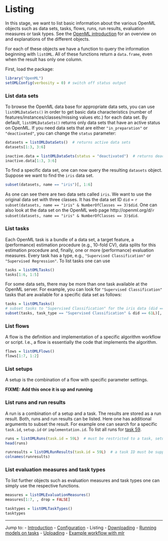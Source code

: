Listing
=======

In this stage, we want to list basic information about the various OpenML objects such as data sets, tasks, flows, runs, run results, evaluation measures or task types. See the [OpenML introduction](http://openml.org/guide) for an overview on and explanations of the different objects.

For each of these objects we have a function to query the information beginning with `listOML`. All of these functions return a `data.frame`, even when the result has only one column.

First, load the package:
```r
library("OpenML")
setOMLConfig(verbosity = 0) # switch off status output
```

### List data sets
To browse the OpenML data base for appropriate data sets, you can use `listOMLDataSets()`
in order to get basic data characteristics (number of features/instances/classes/missing values etc.)
for each data set. By default, `listOMLDataSets()` returns only data sets that have an active
status on OpenML. If you need data sets that are either `"in_preparation"` or `"deactivated"`,
you can change the `status` parameter:

```r
datasets = listOMLDataSets()  # returns active data sets
datasets[1:3, 3:6]

inactive.data = listOMLDataSets(status = "deactivated")  # returns deactivated data sets
inactive.data[1:3, 3:6]
```

To find a specific data set, one can now query the resulting `datasets` object. Suppose we want
to find the `iris` data set.

```r
subset(datasets, name == "iris")[, 1:6]
```

As one can see there are two data sets called `iris`. We want to use the original data set
with three classes. It has the data set ID `did` = `r subset(datasets, name == "iris" & NumberOfClasses == 3)$did`.
One can also look at the data set on the OpenML web page
http://openml.org/d/`r subset(datasets, name == "iris" & NumberOfClasses == 3)$did`.

### List tasks
Each OpenML task is a bundle of a data set, a target feature, a (performance) estimation procedure (e.g.,
10-fold CV), data splits for this estimation procedure and, finally, one or more (performance) evaluation measures.
Every task has a type, e.g., `"Supervised Classification"` or `"Supervised Regression"`. To list tasks one can use
```r
tasks = listOMLTasks()
tasks[1:6, 1:5]
```

For some data sets, there may be more than one task available at the OpenML server.
For example, you can look for `"Supervised Classification"` tasks that are available
for a specific data set as follows:

```r
tasks = listOMLTasks()
# subset tasks to "Supervised Classification" for the iris data (did == 61)
subset(tasks, task_type == "Supervised Classification" & did == 61L)[, c(1, 6)]
```
### List flows

A flow is the definition and implementation of a specific algorithm workflow or script.
I.e., a flow is essentially the code that implements the algorithm.

```r
flows = listOMLFlows()
flows[1:7, 1:2]
```

### List setups

A setup is the combination of a flow with specific parameter settings.

**FIXME: Add this once it is up and running**

### List runs and run results

A run is a combination of a setup and a task. The results are stored as a run result.
Both, runs and run results can be listed. Here one has additional arguments to subset
the result. For example one can search for a specific `task.id`, `setup.id` or `implementation.id`.
To list all runs for [task 59](http://www.openml.org/t/59).

```r
runs = listOMLRuns(task.id = 59L)  # must be restricted to a task, setup and/or implementation ID
head(runs)

runresults = listOMLRunResults(task.id = 59L)  # a task ID must be supplied
colnames(runresults)
```

### List evaluation measures and task types
To list further objects such as evaluation measures and task types one can simply use
the respective functions.

```r
measures = listOMLEvaluationMeasures()
measures[1:7, , drop = FALSE]

tasktypes = listOMLTaskTypes()
tasktypes
```


----------------------------------------------------------------------------------------------------
Jump to:
- [Introduction](1-Introduction.md)
- [Configuration](2-Configuration.md)
- Listing
- [Downloading](4-Downloading.md)
- [Running models on tasks](5-Running.md)
- [Uploading](6-Uploading.md)
- [Example workflow with mlr](7-Example-workflow-with-mlr.md)
